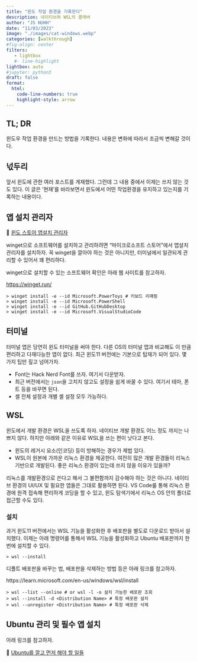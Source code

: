 ```yaml
---
title: "윈도 작업 환경을 기록한다" 
description: 네이티브와 WSL의 콜래버    
author: "JS HUHH"
date: "11/03/2023"
image: "./images/cat-windows.webp"
categories: [walkthrough]
#fig-align: center
filters:
   - lightbox
   #- line-highlight
lightbox: auto
#jupyter: python3
draft: false
format:
  html:
    code-line-numbers: true
    highlight-style: arrow
---
```


## TL; DR
윈도우 작업 환경을 만드는 방법을 기록한다. 내용은 변화에 따라서 조금씩 변해갈 것이다.  

## 넋두리 
앞서 윈도에 관한 여러 포스트를 게재했다. 그런데 그 내용 중에서 이제는 쓰지 않는 것도 있다. 이 글은 '현재'를 바라보면서 윈도에서 어떤 작업환경을 유지하고 있는지를 기록하는 내용이다. 

## 앱 설치 관리자 

🔗 [윈도 스토어 앱설치 관리자](https://apps.microsoft.com/detail/9NBLGGH4NNS1?hl=ko-kr&gl=KR)

winget으로 소프트웨어를 설치하고 관리하려면 "마이크로소프트 스토어"에서 앱설치 관리자를 설치하자. 꼭 winget을 깔아야 하는 것은 아니지만, 터미널에서 일관되게 관리할 수 있어서 꽤 편리하다. 

winget으로 설치할 수 있는 소프트웨어 확인은 아래 웹 사이트를 참고하자. 

<https://winget.run/>

```
> winget install -e --id Microsoft.PowerToys # 키보드 리매핑
> winget install -e --id Microsoft.PowerShell
> winget install -e --id GitHub.GitHubDesktop
> winget install -e --id Microsoft.VisualStudioCode
```

## 터미널 

터미널 앱은 당연히 윈도 터미널을 써야 한다. 다른 OS의 터미널 앱과 비교해도 이 만큼 편리하고 다재다능한 앱이 없다. 최근 윈도11 버전에는 기본으로 탑재가 되어 있다. 몇 가지 팁만 짚고 넘어가자. 

- Font는 Hack Nerd Font를 쓰자. 여기서 다운받자. 
- 최근 버전에서는 `json`을 고치지 않고도 설정을 쉽게 바꿀 수 있다. 여기서 테마, 폰트 등을 바꾸면 된다. 
- 셸 전체 설정과 개별 셸 설정 모두 가능하다. 

## WSL 

윈도에서 개발 환경은 WSL을 쓰도록 하자. 네이티브 개발 환경도 어느 정도 까지는 나쁘지 않다. 하지만 아래와 같은 이유로 WSL을 쓰는 편이 낫다고 본다. 

- 윈도의 레거시 요소(인코딩) 등이 방해하는 경우가 제법 있다.  
- WSL이 원본에 가까운 리눅스 환경을 제공한다. 여전히 많은 개발 환경들이 리눅스 기반으로 개발된다. 좋은 리눅스 환경이 있는데 쓰지 않을 이유가 있을까? 

리눅스를 개발환경으로 쓴다고 해서 그 불편함까지 감수해야 하는 것은 아니다. 네이티브 환경의 UI/UX 및 필요한 앱들은 그대로 활용하면 된다. VS Code룰 통해 리눅스 환경에 원격 접속해 편리하게 코딩을 할 수 있고, 윈도 탐색기에서 리눅스 OS 안의 폴더로 접근할 수도 있다.

### 설치 

과거 윈도11 버전에서는 WSL 기능을 활성화한 후 배포판을 별도로 다운로드 받아서 설치했다. 이제는 아래 명령어를 통해서 WSL 기능을 활성화하고 Ubuntu 배포판까지 한번에 설치할 수 있다. 

```shell
> wsl --install
```

디폴트 배포판을 바꾸는 법, 배포판을 삭제하는 방법 등은 아래 링크를 참고하자. 

https://learn.microsoft.com/en-us/windows/wsl/install

```shell
> wsl --list --online # or wsl -l -o 설치 가능한 배포판 조회 
> wsl --install -d <Distribution Name> # 특정 배포판 설치 
> wsl --unregister <Distribution Name> # 특정 배포판 삭제
```

## Ubuntu 관리 및 필수 앱 설치 

아래 링크를 참고하자. 

🔗 [Ubuntu를 깔고 먼저 해야 할 일들](../computer-tool/2023-11-03-first-thing-ubuntu.html)




